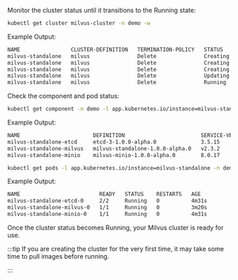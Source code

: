 Monitor the cluster status until it transitions to the Running state:
```bash
kubectl get cluster milvus-cluster -n demo -w
```

Example Output:

```bash
NAME                CLUSTER-DEFINITION   TERMINATION-POLICY   STATUS     AGE
milvus-standalone   milvus               Delete               Creating   40s
milvus-standalone   milvus               Delete               Creating   71s
milvus-standalone   milvus               Delete               Creating   71s
milvus-standalone   milvus               Delete               Updating   71s
milvus-standalone   milvus               Delete               Running    2m55s
```

Check the component and pod status:

```bash
kubectl get component -n demo -l app.kubernetes.io/instance=milvus-standalone
```
Example Output:
```bash
NAME                       DEFINITION                        SERVICE-VERSION   STATUS    AGE
milvus-standalone-etcd     etcd-3-1.0.0-alpha.0              3.5.15            Running   3m5s
milvus-standalone-milvus   milvus-standalone-1.0.0-alpha.0   v2.3.2            Running   114s
milvus-standalone-minio    milvus-minio-1.0.0-alpha.0        8.0.17            Running   3m5s
```


```bash
kubectl get pods -l app.kubernetes.io/instance=milvus-standalone -n demo
```

Example Output:
```bash
NAME                         READY   STATUS    RESTARTS   AGE
milvus-standalone-etcd-0     2/2     Running   0          4m31s
milvus-standalone-milvus-0   1/1     Running   0          3m20s
milvus-standalone-minio-0    1/1     Running   0          4m31s
```

Once the cluster status becomes Running, your Milvus cluster is ready for use.

:::tip
If you are creating the cluster for the very first time, it may take some time to pull images before running.

:::

